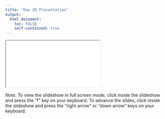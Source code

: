 ```yaml
---
title: "Day 2D Presentation"
output: 
  html_document:
    toc: FALSE
    self-contained: true
---
```


<iframe class="slide-deck" src="slides/slides_2d.html" title="Day 2D Presentation"></iframe>

*Note.* To view the slideshow in full screen mode, click inside the slideshow and press the "f" key on your keyboard. To advance the slides, click inside the slideshow and press the "right arrow" or "down arrow" keys on your keyboard.
